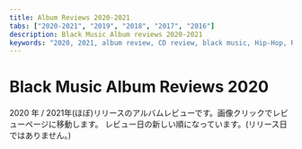 ```yaml
---
title: Album Reviews 2020-2021
tabs: ["2020-2021", "2019", "2018", "2017", "2016"]
description: Black Music Album reviews 2020-2021
keywords: "2020, 2021, album review, CD review, black music, Hip-Hop, Rap, Soul, R&B"
---
```




# Black Music Album Reviews 2020

<PageDescription>

2020 年 / 2021年(ほぼ)リリースのアルバムレビューです。画像クリックでレビューページに移動します。
レビュー日の新しい順になっています。(リリース日ではありません。)

</PageDescription>

<Row>
  <Column colMd={2} colLg={3} noGutterMdLeft>
    <Review2021no1 />
  </Column>
  <Column colMd={2} colLg={3} noGutterMdLeft>
    <Review2021no2 />
  </Column>
  <Column colMd={2} colLg={3} noGutterMdLeft>
    <Review2021no3 />
  </Column>
</Row>

<Row>
  <Column colMd={2} colLg={3} noGutterMdLeft>
    <Review1 />
  </Column>
  <Column colMd={2} colLg={3} noGutterMdLeft>
    <Review2 />
  </Column>
  <Column colMd={2} colLg={3} noGutterMdLeft>
    <Review3 />
  </Column>
  <Column colMd={2} colLg={3} noGutterMdLeft>
    <Review4 />
  </Column>
</Row>

<Row>
  <Column colMd={2} colLg={3} noGutterMdLeft>
    <Review5 />
  </Column>
  <Column colMd={2} colLg={3} noGutterMdLeft>
    <Review6 />
  </Column>
  <Column colMd={2} colLg={3} noGutterMdLeft>
    <Review7 />
  </Column>
  <Column colMd={2} colLg={3} noGutterMdLeft>
    <Review8 />
  </Column>
</Row>

<Row>
  <Column colMd={2} colLg={3} noGutterMdLeft>
    <Review9 />
  </Column>
  <Column colMd={2} colLg={3} noGutterMdLeft>
    <Review10 />
  </Column>
  <Column colMd={2} colLg={3} noGutterMdLeft>
    <Review11 />
  </Column>
  <Column colMd={2} colLg={3} noGutterMdLeft>
    <Review12 />
  </Column>
</Row>

<Row>
  <Column colMd={2} colLg={3} noGutterMdLeft>
    <Review13 />
  </Column>
  <Column colMd={2} colLg={3} noGutterMdLeft>
    <Review14 />
  </Column>
  <Column colMd={2} colLg={3} noGutterMdLeft>
    <Review15 />
  </Column>
  <Column colMd={2} colLg={3} noGutterMdLeft>
    <Review16 />
  </Column>
</Row>

<Row>
  <Column colMd={2} colLg={3} noGutterMdLeft>
    <Review17 />
  </Column>
  <Column colMd={2} colLg={3} noGutterMdLeft>
    <Review18 />
  </Column>
  <Column colMd={2} colLg={3} noGutterMdLeft>
    <Review19 />
  </Column>
  <Column colMd={2} colLg={3} noGutterMdLeft>
    <Review20 />
  </Column>
</Row>

<Row>
  <Column colMd={2} colLg={3} noGutterMdLeft>
    <Review21 />
  </Column>
  <Column colMd={2} colLg={3} noGutterMdLeft>
    <Review22 />
  </Column>
  <Column colMd={2} colLg={3} noGutterMdLeft>
    <Review23 />
  </Column>
  <Column colMd={2} colLg={3} noGutterMdLeft>
    <Review24 />
  </Column>
</Row>

<Row>
  <Column colMd={2} colLg={3} noGutterMdLeft>
    <Review25 />
  </Column>
  <Column colMd={2} colLg={3} noGutterMdLeft>
    <Review26 />
  </Column>
  <Column colMd={2} colLg={3} noGutterMdLeft>
    <Review27 />
  </Column>
  <Column colMd={2} colLg={3} noGutterMdLeft>
    <Review28 />
  </Column>
</Row>

<Row>
  <Column colMd={2} colLg={3} noGutterMdLeft>
    <Review29 />
  </Column>
  <Column colMd={2} colLg={3} noGutterMdLeft>
    <Review30 />
  </Column>
  <Column colMd={2} colLg={3} noGutterMdLeft>
    <Review31 />
  </Column>
  <Column colMd={2} colLg={3} noGutterMdLeft>
    <Review32 />
  </Column>
</Row>

<Row>
  <Column colMd={2} colLg={3} noGutterMdLeft>
    <Review33 />
  </Column>
  <Column colMd={2} colLg={3} noGutterMdLeft>
    <Review34 />
  </Column>
  <Column colMd={2} colLg={3} noGutterMdLeft>
    <Review35 />
  </Column>
  <Column colMd={2} colLg={3} noGutterMdLeft>
    <Review36 />
  </Column>
</Row>
